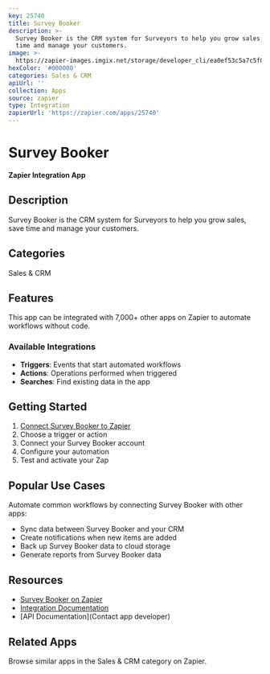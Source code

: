 ```yaml
---
key: 25740
title: Survey Booker
description: >-
  Survey Booker is the CRM system for Surveyors to help you grow sales, save
  time and manage your customers.
image: >-
  https://zapier-images.imgix.net/storage/developer_cli/ea0ef53c5a7c5f0ed5c5fee346bd3746_4.png?auto=format%2Ccompress&ixlib=python-3.0.0&q=50
hexColor: '#000000'
categories: Sales & CRM
apiUrl: ''
collection: Apps
source: zapier
type: Integration
zapierUrl: 'https://zapier.com/apps/25740'
---
```

# Survey Booker

**Zapier Integration App**

## Description

Survey Booker is the CRM system for Surveyors to help you grow sales, save time and manage your customers.

## Categories

Sales & CRM

## Features

This app can be integrated with 7,000+ other apps on Zapier to automate workflows without code.

### Available Integrations

- **Triggers**: Events that start automated workflows
- **Actions**: Operations performed when triggered
- **Searches**: Find existing data in the app

## Getting Started

1. [Connect Survey Booker to Zapier](https://zapier.com/apps/25740)
2. Choose a trigger or action
3. Connect your Survey Booker account
4. Configure your automation
5. Test and activate your Zap

## Popular Use Cases

Automate common workflows by connecting Survey Booker with other apps:

- Sync data between Survey Booker and your CRM
- Create notifications when new items are added
- Back up Survey Booker data to cloud storage
- Generate reports from Survey Booker data

## Resources

- [Survey Booker on Zapier](https://zapier.com/apps/25740)
- [Integration Documentation](https://zapier.com/apps/25740/integrations)
- [API Documentation](Contact app developer)

## Related Apps

Browse similar apps in the Sales & CRM category on Zapier.
